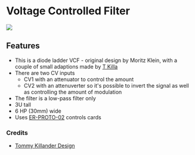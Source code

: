= Voltage Controlled Filter =

<img src="http://land-boards.com/blwiki/images/1/1c/ER-VCF-02_Front-Back-720px.jpg"></img>

== Features ==

* This is a diode ladder VCF - original design by Moritz Klein, with a couple of small adaptions made by [https://github.com/tkilla64/eurorack/tree/main/diode-vcf T Killa]
* There are two CV inputs
** CV1 with an attenuator to control the amount
** CV2 with an attenuverter so it's possible to invert the signal as well as controlling the amount of modulation
* The filter is a low-pass filter only
* 3U tall
* 6 HP (30mm) wide
* Uses [[ER-PROTO-02]] controls cards

=== Credits ===

* [https://github.com/tkilla64/eurorack/tree/main/diode-vcf Tommy Killander Design]
